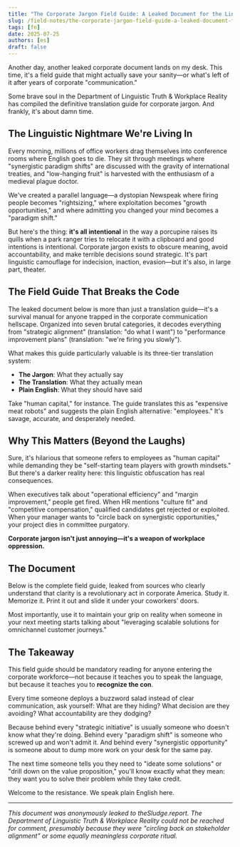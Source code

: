 ```yaml
---
title: "The Corporate Jargon Field Guide: A Leaked Document for the Linguistically Oppressed"
slug: /field-notes/the-corporate-jargon-field-guide-a-leaked-document-for-the-linguistically-oppressed
tags: [fn]
date: 2025-07-25
authors: [es]
draft: false
---
```



Another day, another leaked corporate document lands on my desk. This time, it's a field guide that might actually save your sanity—or what's left of it after years of corporate "communication."

Some brave soul in the Department of Linguistic Truth & Workplace Reality has compiled the definitive translation guide for corporate jargon. And frankly, it's about damn time.

<!-- truncate -->

## The Linguistic Nightmare We're Living In

Every morning, millions of office workers drag themselves into conference rooms where English goes to die. They sit through meetings where "synergistic paradigm shifts" are discussed with the gravity of international treaties, and "low-hanging fruit" is harvested with the enthusiasm of a medieval plague doctor.

We've created a parallel language—a dystopian Newspeak where firing people becomes "rightsizing," where exploitation becomes "growth opportunities," and where admitting you changed your mind becomes a "paradigm shift."

But here's the thing: **it's all intentional** in the way a porcupine raises its quills when a park ranger tries to relocate it with a clipboard and good intentions is intentional. Corporate jargon exists to obscure meaning, avoid accountability, and make terrible decisions sound strategic. It's part linguistic camouflage for indecision, inaction, evasion—but it's also, in large part, theater.

## The Field Guide That Breaks the Code

The leaked document below is more than just a translation guide—it's a survival manual for anyone trapped in the corporate communication hellscape. Organized into seven brutal categories, it decodes everything from "strategic alignment" (translation: "do what I want") to "performance improvement plans" (translation: "we're firing you slowly").

What makes this guide particularly valuable is its three-tier translation system:

- **The Jargon**: What they actually say
- **The Translation**: What they actually mean
- **Plain English**: What they should have said

Take "human capital," for instance. The guide translates this as "expensive meat robots" and suggests the plain English alternative: "employees." It's savage, accurate, and desperately needed.

## Why This Matters (Beyond the Laughs)

Sure, it's hilarious that someone refers to employees as "human capital" while demanding they be "self-starting team players with growth mindsets." But there's a darker reality here: this linguistic obfuscation has real consequences.

When executives talk about "operational efficiency" and "margin improvement," people get fired. When HR mentions "culture fit" and "competitive compensation," qualified candidates get rejected or exploited. When your manager wants to "circle back on synergistic opportunities," your project dies in committee purgatory.

**Corporate jargon isn't just annoying—it's a weapon of workplace oppression.**

## The Document

Below is the complete field guide, leaked from sources who clearly understand that clarity is a revolutionary act in corporate America. Study it. Memorize it. Print it out and slide it under your coworkers' doors.

Most importantly, use it to maintain your grip on reality when someone in your next meeting starts talking about "leveraging scalable solutions for omnichannel customer journeys."

<PdfViewer pdfUrl="/pdf/corporate-jargon-field-guide.pdf" />

## The Takeaway

This field guide should be mandatory reading for anyone entering the corporate workforce—not because it teaches you to speak the language, but because it teaches you to **recognize the con**.

Every time someone deploys a buzzword salad instead of clear communication, ask yourself: What are they hiding? What decision are they avoiding? What accountability are they dodging?

Because behind every "strategic initiative" is usually someone who doesn't know what they're doing. Behind every "paradigm shift" is someone who screwed up and won't admit it. And behind every "synergistic opportunity" is someone about to dump more work on your desk for the same pay.

The next time someone tells you they need to "ideate some solutions" or "drill down on the value proposition," you'll know exactly what they mean: they want you to solve their problem while they take credit.

Welcome to the resistance. We speak plain English here.

---

_This document was anonymously leaked to theSludge.report. The Department of Linguistic Truth & Workplace Reality could not be reached for comment, presumably because they were "circling back on stakeholder alignment" or some equally meaningless corporate ritual._
